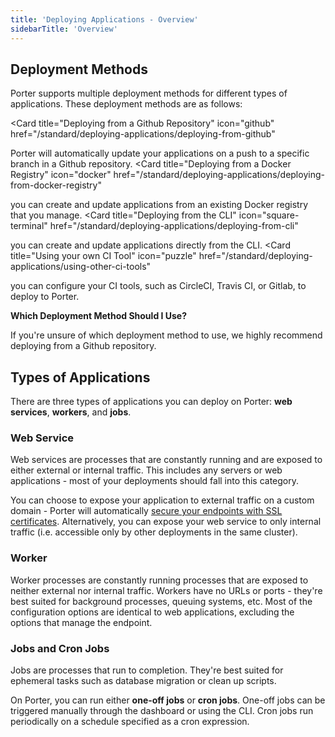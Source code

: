```yaml
---
title: 'Deploying Applications - Overview'
sidebarTitle: 'Overview'
---
```


## Deployment Methods[](#deployment-methods 'Direct link to heading')

Porter supports multiple deployment methods for different types of applications. These deployment methods are as follows:

<Card
  title="Deploying from a Github Repository"
  icon="github"
  href="/standard/deploying-applications/deploying-from-github"
>
  Porter will automatically update your applications on a push to a specific
  branch in a Github repository.
</Card>
<Card
  title="Deploying from a Docker Registry"
  icon="docker"
  href="/standard/deploying-applications/deploying-from-docker-registry"
>
  you can create and update applications from an existing Docker registry that
  you manage.
</Card>
<Card
  title="Deploying from the CLI"
  icon="square-terminal"
  href="/standard/deploying-applications/deploying-from-cli"
>
  you can create and update applications directly from the CLI.
</Card>
<Card
  title="Using your own CI Tool"
  icon="puzzle"
  href="/standard/deploying-applications/using-other-ci-tools"
>
  you can configure your CI tools, such as CircleCI, Travis CI, or Gitlab, to
  deploy to Porter.
</Card>

**Which Deployment Method Should I Use?**

If you're unsure of which deployment method to use, we highly recommend deploying from a Github repository.

## Types of Applications[](#types-of-applications 'Direct link to heading')

There are three types of applications you can deploy on Porter: **web services**, **workers**, and **jobs**.

### Web Service[](#web-service 'Direct link to heading')

Web services are processes that are constantly running and are exposed to either external or internal traffic. This includes any servers or web applications - most of your deployments should fall into this category.

You can choose to expose your application to external traffic on a custom domain - Porter will automatically [secure your endpoints with SSL certificates](/standard/deploying-applications/https-and-domains/ssl-certificates). Alternatively, you can expose your web service to only internal traffic (i.e. accessible only by other deployments in the same cluster).

### Worker[](#worker 'Direct link to heading')

Worker processes are constantly running processes that are exposed to neither external nor internal traffic. Workers have no URLs or ports - they're best suited for background processes, queuing systems, etc. Most of the configuration options are identical to web applications, excluding the options that manage the endpoint.

### Jobs and Cron Jobs[](#jobs-and-cron-jobs 'Direct link to heading')

Jobs are processes that run to completion. They're best suited for ephemeral tasks such as database migration or clean up scripts.

On Porter, you can run either **one-off jobs** or **cron jobs**. One-off jobs can be triggered manually through the dashboard or using the CLI. Cron jobs run periodically on a schedule specified as a cron expression.